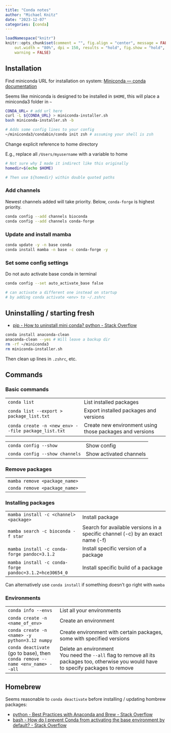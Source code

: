 ```yaml
---
title: "Conda notes"
author: "Michael Knitz"
date: "2023-12-07"
categories: [conda]
---
```


```r
loadNamespace("knitr")
knitr::opts_chunk$set(comment = "", fig.align = "center", message = FALSE,
    out.width = "80%", dpi = 150, results = "hold", fig.show = "hold",
    warning = FALSE)
```

## Installation

Find miniconda URL for installation on system: [Miniconda — conda documentation](https://docs.conda.io/en/latest/miniconda.html)

Seems like miniconda is designed to be installed in `$HOME`, this will place a miniconda3 folder in `~`

``` bash
CONDA_URL= # add url here
curl -L ${CONDA_URL} > miniconda-installer.sh
bash miniconda-installer.sh -b

# Adds some config lines to your config
~/miniconda3/condabin/conda init zsh # assuming your shell is zsh
```

Change explicit reference to home directory

E.g., replace all `/Users/myusername` with a variable to home

``` bash
# Not sure why I made it indirect like this originally
homedir=$(echo $HOME)

# Then use ${homedir} within double quoted paths
```

### Add channels

Newest channels added will take priority. Below, `conda-forge` is highest priority.

``` bash
conda config --add channels bioconda
conda config --add channels conda-forge
```

### Update and install mamba

``` bash
conda update -y -n base conda
conda install mamba -n base -c conda-forge -y
```

### Set some config settings

Do not auto activate base conda in terminal

``` bash
conda config --set auto_activate_base false

# can activate a different one instead on startup
# by adding conda activate <env> to ~/.zshrc
```

## Uninstalling / starting fresh

- [pip - How to uninstall mini conda? python - Stack Overflow](https://stackoverflow.com/questions/29596350/how-to-uninstall-mini-conda-python)

``` bash
conda install anaconda-clean
anaconda-clean --yes # Will leave a backup dir
rm -rf ~/miniconda3
rm miniconda-installer.sh
```

Then clean up lines in `.zshrc`, etc.


## Commands

### Basic commands

|                                                     |                                                          |
| --------------------------------------------------- | -------------------------------------------------------- |
| `conda list`                                        | List installed packages                                  |
| `conda list --export > package_list.txt`            | Export installed packages and versions                   |
| `conda create -n <new_env> --file package_list.txt` | Create new environment using those packages and versions |

|                                |                         |
| ------------------------------ | ----------------------- |
| `conda config --show`          | Show config             |
| `conda config --show channels` | Show activated channels |

### Remove packages

|                               |     |
| ----------------------------- | --- |
| `mamba remove <package_name>` |     |
| `conda remove <package_name>` |     |

### Installing packages

|                                                                      |                                                                                |
| -------------------------------------------------------------------- | ------------------------------------------------------------------------------ |
| `mamba install -c <channel> <package>`                               | Install package                                                                |
| `mamba search -c bioconda -f star`  <div style="width:500px;"></div> | Search for available versions in a specific channel (-c) by an exact name (-f) |
| `mamba install -c conda-forge pandoc=3.1.2`                          | Install specific version of a package                                          |
| `mamba install -c conda-forge pandoc=3.1.2=hce30654_0`               | Install specific build of a package                                            |

Can alternatively use `conda install` if something doesn't go right with `mamba`

### Environments

|                                                                    |                                                                                                                                           |
| ------------------------------------------------------------------ | ----------------------------------------------------------------------------------------------------------------------------------------- |
| `conda info --envs`  <span style="width:500px;"></span>            | List all your environments                                                                                                                |
| `conda create -n <name_of_env>`                                    | Create an environment                                                                                                                     |
| `conda create -n <name> -y python=3.12 numpy`                      | Create environment with certain packages, some with specified versions                                                                    |
| `conda deactivate` (go to base), then<br>`conda remove --name <env_name> --all` | Delete an environment<br>You need the `--all` flag to remove all its packages too, otherwise you would have to specify packages to remove |


  
## Homebrew

Seems reasonable to `conda deactivate` before installing / updating hombrew packages:

- [python - Best Practices with Anaconda and Brew - Stack Overflow](https://stackoverflow.com/questions/42859781/best-practices-with-anaconda-and-brew)
- [bash - How do I prevent Conda from activating the base environment by default? - Stack Overflow](https://stackoverflow.com/questions/54429210/how-do-i-prevent-conda-from-activating-the-base-environment-by-default)
